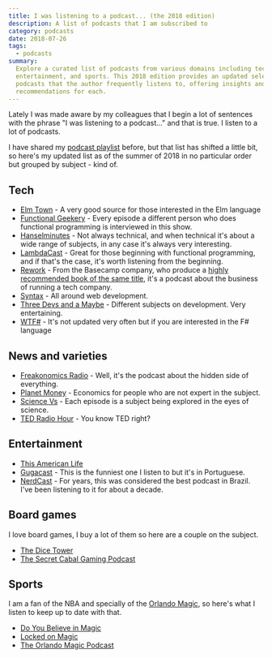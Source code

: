 ```yaml
---
title: I was listening to a podcast... (the 2018 edition)
description: A list of podcasts that I am subscribed to
category: podcasts
date: 2018-07-26
tags:
  - podcasts
summary:
  Explore a curated list of podcasts from various domains including tech, news,
  entertainment, and sports. This 2018 edition provides an updated selection of
  podcasts that the author frequently listens to, offering insights and
  recommendations for each.
---
```



Lately I was made aware by my colleagues that I begin a lot of sentences with
the phrase "I was listening to a podcast..." and that is true. I listen to a lot
of podcasts.

I have shared my
[podcast playlist](/blog/whats-on-my-playlist-podcasts-i-listen-to) before, but
that list has shifted a little bit, so here's my updated list as of the summer
of 2018 in no particular order but grouped by subject - kind of.

## Tech

- [Elm Town](https://www.elmtown.audio/) - A very good source for those
  interested in the Elm language
- [Functional Geekery](https://www.functionalgeekery.com/) - Every episode a
  different person who does functional programming is interviewed in this show.
- [Hanselminutes](https://hanselminutes.com/) - Not always technical, and when
  technical it's about a wide range of subjects, in any case it's always very
  interesting.
- [LambdaCast](https://lambdacast.com) - Great for those beginning with
  functional programming, and if that's the case, it's worth listening from the
  beginning.
- [Rework](https://rework.fm/) - From the Basecamp company, who produce a
  [highly recommended book of the same title](https://amzn.to/2LEsFuo), it's a
  podcast about the business of running a tech company.
- [Syntax](https://syntax.fm/) - All around web development.
- [Three Devs and a Maybe](http://threedevsandamaybe.com/) - Different subjects
  on development. Very entertaining.
- [WTF#](https://wtfsharp.net/) - It's not updated very often but if you are
  interested in the F# language

## News and varieties

- [Freakonomics Radio](http://freakonomics.com/) - Well, it's the podcast about
  the hidden side of everything.
- [Planet Money](https://www.npr.org/sections/money/) - Economics for people who
  are not expert in the subject.
- [Science Vs](https://www.gimletmedia.com/science-vs/) - Each episode is a
  subject being explored in the eyes of science.
- [TED Radio Hour](https://www.npr.org/podcasts/510298/ted-radio-hour) - You
  know TED right?

## Entertainment

- [This American Life](https://www.thisamericanlife.org/)
- [Gugacast](https://gugacast.com/) - This is the funniest one I listen to but
  it's in Portuguese.
- [NerdCast](https://jovemnerd.com.br/nerdcast/) - For years, this was
  considered the best podcast in Brazil. I've been listening to it for about a
  decade.

## Board games

I love board games, I buy a lot of them so here are a couple on the subject.

- [The Dice Tower](https://www.dicetower.com/podcast/dice-tower)
- [The Secret Cabal Gaming Podcast](https://www.thesecretcabal.com/)

## Sports

I am a fan of the NBA and specially of the
[Orlando Magic](http://orlandomagic.com), so here's what I listen to keep up to
date with that.

- [Do You Believe in Magic](https://podtail.com/en/podcast/do-you-believe-in-magic/)
- [Locked on Magic](https://www.lockedonmagic.com/)
- [The Orlando Magic Podcast](http://www.orlandomagicpodcast.com/)
